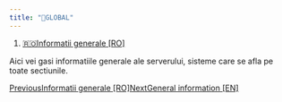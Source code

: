 ```yaml
---
title: "📜GLOBAL"
---
```


1. [🇷🇴Informatii generale \[RO\]](/informatii-generale-ro)

Aici vei gasi informatiile generale ale serverului, sisteme care se afla pe toate sectiunile.

[PreviousInformatii generale \[RO\]](/informatii-generale-ro)[NextGeneral information \[EN\]](/general-information-en)
